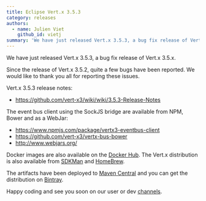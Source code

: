 ```yaml
---
title: Eclipse Vert.x 3.5.3
category: releases
authors:
  - name: Julien Viet
    github_id: vietj
summary: 'We have just released Vert.x 3.5.3, a bug fix release of Vert.x 3.5.x.'
---
```


We have just released Vert.x 3.5.3, a bug fix release of Vert.x 3.5.x.

Since the release of Vert.x 3.5.2, quite a few bugs have been reported. We would like to thank you all for reporting these issues.

Vert.x 3.5.3 release notes:

* https://github.com/vert-x3/wiki/wiki/3.5.3-Release-Notes

The event bus client using the SockJS bridge are available from NPM, Bower and as a WebJar:

* https://www.npmjs.com/package/vertx3-eventbus-client
* https://github.com/vert-x3/vertx-bus-bower
* http://www.webjars.org/

Docker images are also available on the [Docker Hub](https://hub.docker.com/u/vertx/). The Vert.x distribution is also available from [SDKMan](http://sdkman.io/index.html) and [HomeBrew](http://brew.sh/).

The artifacts have been deployed to [Maven Central](http://search.maven.org/#search%7Cga%7C1%7Cg%3A%22io.vertx%22%20AND%20v%3A%223.5.2%22) and you can get the distribution on [Bintray](https://bintray.com/vertx/downloads/distribution/3.5.2/view).

Happy coding and see you soon on our user or dev [channels](https://vertx.io/community).
